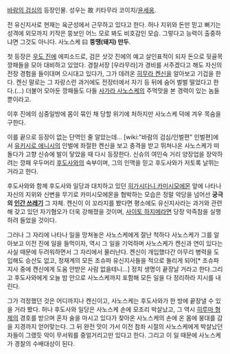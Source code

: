 [[바람의 검심]]의 등장인물. 성우는 故 키타무라 코이치/[[윤세웅]].

전 유신지사로 현재는 육군성에서 근무하고 있다고 한다. 허나 지위와 돈만 믿고 뻐기는 성격에 외모까지 키작은 뚱보인 어느 모로 봐도 비호감인 모습. 그렇다고 능력이 출중하냐면 그것도 아니다. 사노스케 曰 '''뚱땡(돼지) 만두'''.

첫 등장은 [[우도 진에]] 에피소드로, 검은 삿갓 진에의 예고 살인표적이 되자 돈으로 뒷골목 깡패들을 모아 대비하고 있었다. 경찰서장 [우라무라]가 경비를 서주겠다고 해도 자신의 전장 경험을 들이대며 으시대고 있다가, 그가 데려온 [[히무라 켄신]]을 알아보고 기겁을 한다. 켄신 말로는 그 자랑스런 과거에도 전장터에서 자기 등 뒤에 숨어 벌벌 떨었다고 한다.(…) 더불어 모아둔 깡패들도 다들 [[사가라 사노스케]]의 주먹맛을 본 경력이 있는 놈들 뿐이라고. 

이후 진에의 심중일방에 몸이 묶인 채 당할 위기에 처하지만 사노스케 덕에 겨우 목숨을 구한다.

이를 끝으로 등장이 없는 단역인 줄 알았는데... [wiki:"바람의 검심/인벌편" 인벌편]에서 [[유키시로 에니시]]의 인벌에 좌절한 켄신을 보고 충격을 받고 뛰쳐나온 사노스케가 떠돌다가 고향 신슈에 발이 닿았을 때 다시 등장한다. 신슈의 여인숙 거리 양장업을 장악하려는 깡패 우두머리 [[후도사와]]의 숙부이며, 그의 인맥을 믿고 후도사와가 저토록 날뛰는 거라고 한다.

후도사와와 함께 후도사와 일당과 대치하고 있던 [[히가시다니 카미시모에몬]] 앞에 나타나 자신의 지위와 신변을 무기로 카미시모에몬을 협박하는 모습은 정말 악당을 넘어선 '''궁극의 [[인간 쓰레기]]''' 그 자체. 켄신이 이 꼬라지를 봤다면 평소에도 유신지사라는 과거와 관련해 갖고 있던 자기혐오가 더욱 강해졌을 것이며, [[사이토 하지메]]라면 당장 악즉참을 실행하려 들었을 것이다. 

그러나 그 자리에 나타나 일을 망쳐놓은 사노스케에게 잘난 척하다 사노스케가 그를 알아보고 이전 진에 일을 들먹이자, 역시 그 일을 기억하며 사노스케가 켄신과 연이 있다는 사실 때문에 두려워하면서 그 자리에서 물러난다. 켄신이 개입했다간 아무리 병력을 도입해도 승산도 없고, 정재계의 모든 조슈파 유신지사들을 적으로 돌리게 되어[* 조슈파 지사 중에 켄신에게 도움 안받은 사람 없을테니...] 정치 생명이 끝장날 거라고 한다.그리고 후도사와에게 오늘 밤 안으로 사노스케까지 포함해 모든 일을 다 정리하라 지시를 내린다. 

그가 걱정했던 것은 어디까지나 켄신이고, 사노스케는 후도사와가 한 방에 끝장낼 수 있을 거라 봤다. 허나 후도사와 일당은 사노스케 손에 모조리 박살났고, 그 역시 [[히루마 형제]]의 경호를 받으며 혼자 술을 마시고 있다가 찾아온 사노스케의 손에 온 몸에 붕대를 감을 지경까지 얻어맞는다. 그 뒤 완전 맛이 가서 이전 참좌 시절의 사노스케에게 박살났던 자들이 그랬듯 악이 무서워를 중얼거리고만 있다고 한다. 그리고 이 일 때문에 사노스케가 경찰의 수배대상이 된다.
